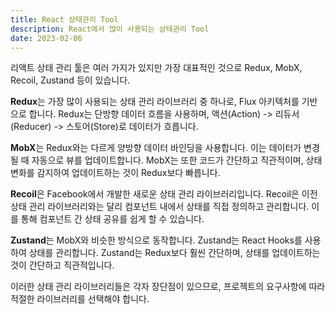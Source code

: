 ```yaml
---
title: React 상태관리 Tool
description: React에서 많이 사용되는 상태관리 Tool
date: 2023-02-06
---
```


리액트 상태 관리 툴은 여러 가지가 있지만 가장 대표적인 것으로 Redux, MobX, Recoil, Zustand 등이 있습니다.

**Redux**는 가장 많이 사용되는 상태 관리 라이브러리 중 하나로, Flux 아키텍처를 기반으로 합니다.
Redux는 단방향 데이터 흐름을 사용하며, 액션(Action) -> 리듀서(Reducer) -> 스토어(Store)로 데이터가 흐릅니다.

**MobX**는 Redux와는 다르게 양방향 데이터 바인딩을 사용합니다. 이는 데이터가 변경될 때 자동으로 뷰를 업데이트합니다.
MobX는 또한 코드가 간단하고 직관적이며, 상태 변화를 감지하여 업데이트하는 것이 Redux보다 빠릅니다.

**Recoil**은 Facebook에서 개발한 새로운 상태 관리 라이브러리입니다.
Recoil은 이전 상태 관리 라이브러리와는 달리 컴포넌트 내에서 상태를 직접 정의하고 관리합니다.
이를 통해 컴포넌트 간 상태 공유를 쉽게 할 수 있습니다.

**Zustand**는 MobX와 비슷한 방식으로 동작합니다. Zustand는 React Hooks를 사용하여 상태를 관리합니다.
Zustand는 Redux보다 훨씬 간단하며, 상태를 업데이트하는 것이 간단하고 직관적입니다.

이러한 상태 관리 라이브러리들은 각자 장단점이 있으므로, 프로젝트의 요구사항에 따라 적절한 라이브러리를 선택해야 합니다.
